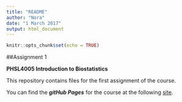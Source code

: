 ```yaml
---
title: "README"
author: "Nora"
date: "1 March 2017"
output: html_document
---
```


```r
knitr::opts_chunk$set(echo = TRUE)
```
##Assignment 1
        
**PHSL4005 Introduction to Biostatistics**
        
This repository contains files for the first assignment of the course.
        
You can find the _**gitHub Pages**_ for the course at the following [site](https://kamermanpr.github.io/PHSL4005-introductory-biostats.git).
